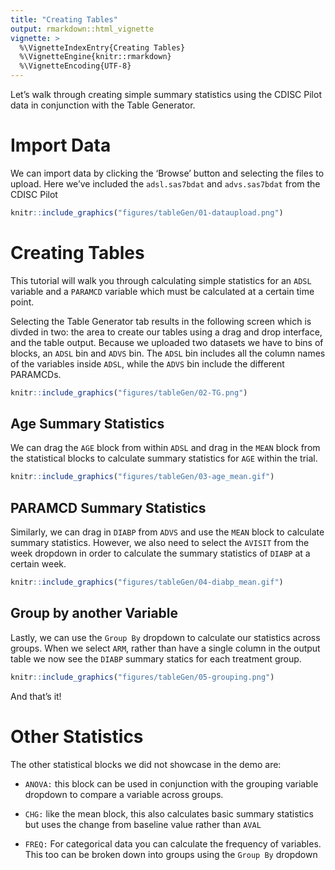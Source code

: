 ---
title: "Creating Tables"
output: rmarkdown::html_vignette
vignette: >
  %\VignetteIndexEntry{Creating Tables}
  %\VignetteEngine{knitr::rmarkdown}
  %\VignetteEncoding{UTF-8}
---

Let's walk through creating simple summary statistics using the CDISC Pilot data in conjunction with the Table Generator.

# Import Data

We can import data by clicking the 'Browse' button and selecting the files to upload. Here we've included the `adsl.sas7bdat` and `advs.sas7bdat` from the CDISC Pilot


```{r, out.width="90%", out.height="90%", echo=FALSE}
knitr::include_graphics("figures/tableGen/01-dataupload.png")
```

# Creating Tables

This tutorial will walk you through calculating simple statistics for an `ADSL` variable and a `PARAMCD` variable which must be calculated at a certain time point. 

Selecting the Table Generator tab results in the following screen which is divded in two: the area to create our tables using a drag and drop interface, and the table output. Because we uploaded two datasets we have to bins of blocks, an `ADSL` bin and `ADVS` bin. The `ADSL` bin includes all the column names of the variables inside `ADSL`, while the `ADVS` bin include the different PARAMCDs.

```{r, out.width="90%", out.height="90%", echo=FALSE}
knitr::include_graphics("figures/tableGen/02-TG.png")
```

## Age Summary Statistics

We can drag the `AGE` block from within `ADSL` and drag in the `MEAN` block from the statistical blocks to calculate summary statistics for `AGE` within the trial.

```{r, echo=FALSE}
knitr::include_graphics("figures/tableGen/03-age_mean.gif")
```

## PARAMCD Summary Statistics

Similarly, we can drag in `DIABP` from `ADVS` and use the `MEAN` block to calculate summary statistics. However, we also need to select the `AVISIT` from the week dropdown in order to calculate the summary statistics of `DIABP` at a certain week.

```{r, echo=FALSE}
knitr::include_graphics("figures/tableGen/04-diabp_mean.gif")
```

## Group by another Variable

Lastly, we can use the `Group By` dropdown to calculate our statistics across groups. When we select `ARM`, rather than have a single column in the output table we now see the `DIABP` summary statics for each treatment group. 

```{r, out.width="90%", out.height="90%", echo=FALSE}
knitr::include_graphics("figures/tableGen/05-grouping.png")
```

And that's it! 

# Other Statistics

The other statistical blocks we did not showcase in the demo are:

- `ANOVA:` this block can be used in conjunction with the grouping variable dropdown to compare a variable across groups.

- `CHG:` like the mean block, this also calculates basic summary statistics but uses the change from baseline value rather than `AVAL`

- `FREQ:` For categorical data you can calculate the frequency of variables. This too can be broken down into groups using the `Group By` dropdown
